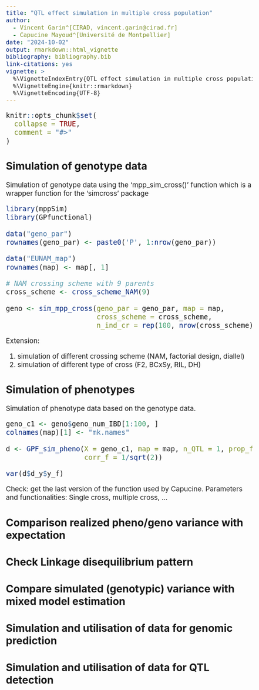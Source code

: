 ```yaml
---
title: "QTL effect simulation in multiple cross population"
author:
  - Vincent Garin^[CIRAD, vincent.garin@cirad.fr]
  - Capucine Mayoud^[Université de Montpellier]
date: "2024-10-02"
output: rmarkdown::html_vignette
bibliography: bibliography.bib
link-citations: yes
vignette: >
  %\VignetteIndexEntry{QTL effect simulation in multiple cross population}
  %\VignetteEngine{knitr::rmarkdown}
  %\VignetteEncoding{UTF-8}
---
```


```r
knitr::opts_chunk$set(
  collapse = TRUE,
  comment = "#>"
)
```

<style type="text/css">
  body{font-size: 14pt;}
  code.r{font-size: 14pt;}
  pre {font-size: 14pt}
</style>

## Simulation of genotype data

Simulation of genotype data using the 'mpp_sim_cross()' function which is a wrapper function for the 'simcross' package

```r
library(mppSim)
library(GPfunctional)

data("geno_par")
rownames(geno_par) <- paste0('P', 1:nrow(geno_par))

data("EUNAM_map")
rownames(map) <- map[, 1]

# NAM crossing scheme with 9 parents
cross_scheme <- cross_scheme_NAM(9)

geno <- sim_mpp_cross(geno_par = geno_par, map = map,
                      cross_scheme = cross_scheme,
                      n_ind_cr = rep(100, nrow(cross_scheme)))

```

Extension:

1. simulation of different crossing scheme (NAM, factorial design, diallel)
2. simulation of different type of cross (F2, BCxSy, RIL, DH)

## Simulation of phenotypes

Simulation of phenotype data based on the genotype data.

```r
geno_c1 <- geno$geno_num_IBD[1:100, ]
colnames(map)[1] <- "mk.names"

d <- GPF_sim_pheno(X = geno_c1, map = map, n_QTL = 1, prop_f = 1, h2f = 1,
                   corr_f = 1/sqrt(2))

var(d$d_y$y_f)
```

Check: get the last version of the function used by Capucine. Parameters and functionalities: Single cross, multiple cross, ...

## Comparison realized pheno/geno variance with expectation

## Check Linkage disequilibrium pattern

## Compare simulated (genotypic) variance with mixed model estimation

## Simulation and utilisation of data for genomic prediction

## Simulation and utilisation of data for QTL detection 
